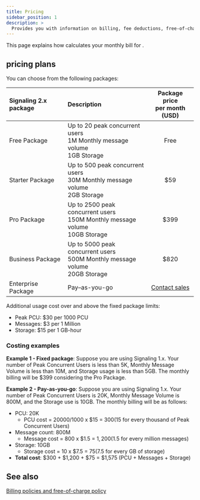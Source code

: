 ```yaml
---
title: Pricing
sidebar_position: 1
description: >
  Provides you with information on billing, fee deductions, free-of-charge policy, and any suspension to your account based on the account type.
---
```



This page explains how <Vg k="COMPANY" /> calculates your monthly bill for <Vg k="SIG"/>.

## <Vg k="SIG"/> pricing plans

You can choose from the following packages:

| Signaling 2.x package | Description | Package price<br/> per month (USD) |
|:-------------|:------------------------------------------|:---------:|
| Free Package | Up to 20 peak concurrent users<br/> 1M Monthly message volume<br/> 1GB Storage | Free |
| Starter Package | Up to 500 peak concurrent users<br/> 30M Monthly message volume<br/> 2GB Storage | $59 |
| Pro Package | Up to 2500 peak concurrent users<br/> 150M Monthly message volume<br/> 10GB Storage | $399 |
| Business Package | Up to 5000 peak concurrent users<br/> 500M Monthly message volume<br/> 20GB Storage | $820 |
| Enterprise Package | Pay–as-you-go | [Contact sales](https://www.agora.io/en/talk-to-us/) |

Additional usage cost over and above the fixed package limits:

- Peak PCU: $30 per 1000 PCU
- Messages: $3 per 1 Million
- Storage: $15 per 1 GB-hour

### Costing examples

**Example 1 - Fixed package**: Suppose you are using Signaling 1.x. Your number of Peak Concurrent Users is less than 5K, Monthly Message Volume is less than 10M, and Storage usage is less than 5GB. The monthly billing will be $399 considering the Pro Package.

**Example 2 - Pay-as-you-go**: Suppose you are using Signaling 1.x. Your number of Peak Concurrent Users is 20K, Monthly Message Volume is 800M, and the Storage use is 10GB. The monthly billing will be as follows:

* PCU: 20K
  * PCU cost = 20000/1000 x $15 = $300 ($15 for every thousand of Peak Concurrent Users)
* Message count: 800M
  * Message cost = 800 x $1.5 = $1,200 ($1.5 for every million messages)
* Storage: 10GB
  * Storage cost = 10 x $7.5 = $75 ($7.5 for every GB of storage)
* **Total cost**: $300 + $1,200 + $75 = $1,575 (PCU + Messages + Storage)

## See also

[Billing policies and free-of-charge policy](../reference/billing-policies)
